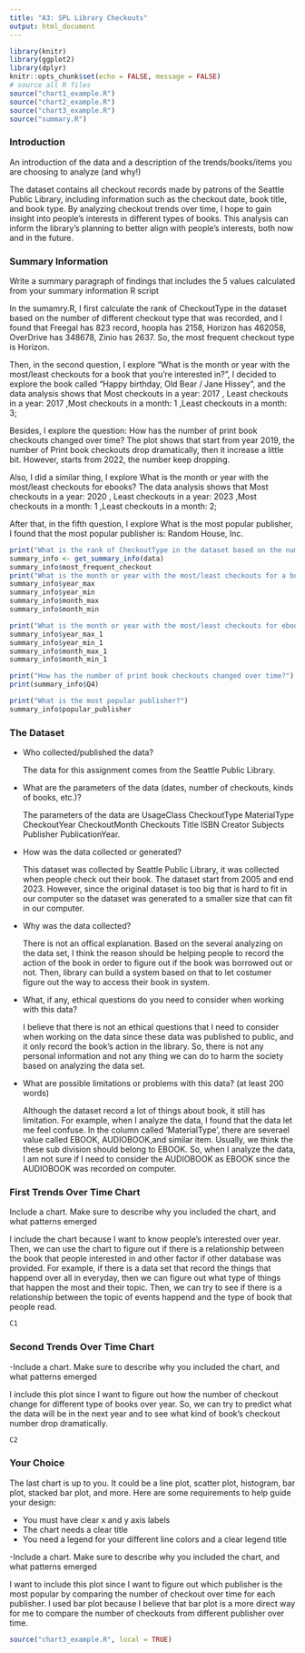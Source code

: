 ```yaml
---
title: "A3: SPL Library Checkouts"
output: html_document
---
```


```r
library(knitr)
library(ggplot2)
library(dplyr)
knitr::opts_chunk$set(echo = FALSE, message = FALSE)
# source all R files
source("chart1_example.R")
source("chart2_example.R")
source("chart3_example.R")
source("summary.R")
```


### Introduction

An introduction of the data and a description of the trends/books/items you are choosing to analyze (and why!)

The dataset contains all checkout records made by patrons of the Seattle Public Library, including information such as the checkout date, book title, and book type. By analyzing checkout trends over time, I hope to gain insight into people's interests in different types of books. This analysis can inform the library's planning to better align with people's interests, both now and in the future.

### Summary Information

Write a summary paragraph of findings that includes the 5 values calculated from your summary information R script

  In the sumamry.R, I first calculate the rank of CheckoutType in the dataset based on the number of different checkout type that was recorded, and I found that Freegal has 823 record, hoopla has 2158, Horizon has 462058, OverDrive has 348678, Zinio has 2637. So, the most frequent checkout type is Horizon. 
  
  Then, in the second question, I explore "What is the month or year with the most/least checkouts for a book that you're interested in?", I decided to explore the book called "Happy birthday, Old Bear / Jane Hissey", and the data analysis shows that Most checkouts in a year: 2017 , Least checkouts in a year: 2017 ,Most checkouts in a month: 1 ,Least checkouts in a month: 3; 
  
  Besides, I explore the question: How has the number of print book checkouts changed over time? The plot shows that start from year 2019, the number of Print book checkouts drop dramatically, then it increase a little bit. However, starts from 2022, the number keep dropping. 
  
  Also, I did a similar thing, I explore What is the month or year with the most/least checkouts for ebooks? The data analysis shows that Most checkouts in a year: 2020 , Least checkouts in a year: 2023 ,Most checkouts in a month: 1 ,Least checkouts in a month: 2; 
  
  After that, in the fifth question, I explore What is the most popular publisher, I found that the most popular publisher is: Random House, Inc.

```r
print("What is the rank of CheckoutType in the dataset based on the number of different checkout types that were recorded?")
summary_info <- get_summary_info(data)
summary_info$most_frequent_checkout
print("What is the month or year with the most/least checkouts for a book that you're interested in?")
summary_info$year_max
summary_info$year_min
summary_info$month_max
summary_info$month_min

print("What is the month or year with the most/least checkouts for ebooks?")
summary_info$year_max_1
summary_info$year_min_1
summary_info$month_max_1
summary_info$month_min_1

print("How has the number of print book checkouts changed over time?")
print(summary_info$Q4)

print("What is the most popular publisher?")
summary_info$popular_publisher

```

### The Dataset

- Who collected/published the data?  
  
  The data for this assignment comes from the Seattle Public Library. 
  
- What are the parameters of the data (dates, number of checkouts, kinds of books, etc.)?

  The parameters of the data are UsageClass CheckoutType MaterialType CheckoutYear CheckoutMonth Checkouts Title ISBN Creator Subjects Publisher PublicationYear.
  
- How was the data collected or generated?
  
  This dataset was collected by Seattle Public Library, it was collected when people check out their book. The dataset start from 2005 and end 2023. However, since the original dataset is too big that is hard to fit in our computer so the dataset was generated to a smaller size that can fit in our computer.
  
  
- Why was the data collected?  
  
  There is not an offical explanation. Based on the several analyzing on the data set, I think the reason should be helping people to record the action of the book in order to figure out if the book was borrowed out or not. Then, library can build a system based on that to let costumer figure out the way to access their book in system.
  
- What, if any, ethical questions do you need to consider when working with this data?  

  I believe that there is not an ethical questions that I need to consider when working on the data since these data was published to public, and it only record the book's action in the library. So, there is not any personal information and not any thing we can do to harm the society based on analyzing the data set.

- What are possible limitations or problems with this data?   (at least 200 words)
  
  Although the dataset record a lot of things about book, it still has limitation. For example, when I analyze the data, I found that the data let me feel confuse. In the column called 'MaterialType', there are severael value called EBOOK, AUDIOBOOK,and similar item. Usually, we think the these sub division should belong to EBOOK. So, when I analyze the data, I am not sure if I need to consider the AUDIOBOOK as EBOOK since the AUDIOBOOK was recorded on computer.

### First Trends Over Time Chart

Include a chart. Make sure to describe why you included the chart, and what patterns emerged

  I include the chart because I want to know people's interested over year. Then, we can use the chart to figure out if there is a relationship between the book that people interested in and other factor if other database was provided. For example, if there is a data set that record the things that happend over all in everyday, then we can figure out what type of things that happen the most and their topic. Then, we can try to see if there is a relationship between the topic of events happend and the type of book that people read.

```r
C1
```

### Second Trends Over Time Chart

-Include a chart. Make sure to describe why you included the chart, and what patterns emerged

  I include this plot since I want to figure out how the number of checkout change for different type of books over year. So, we can try to predict what the data will be in the next year and to see what kind of book's checkout number drop dramatically.

```r
C2
```

### Your Choice

The last chart is up to you. It could be a line plot, scatter plot, histogram, bar plot, stacked bar plot, and more. Here are some requirements to help guide your design:

- You must have clear x and y axis labels
- The chart needs a clear title 
- You need a legend for your different line colors and a clear legend title

-Include a chart. Make sure to describe why you included the chart, and what patterns emerged

  I want to include this plot since I want to figure out which publisher is the most popular by comparing the number of checkout over time for each publisher. I used bar plot because I believe that bar plot is a more direct way for me to compare the number of checkouts from different publisher over time.

```r
source("chart3_example.R", local = TRUE)
```


